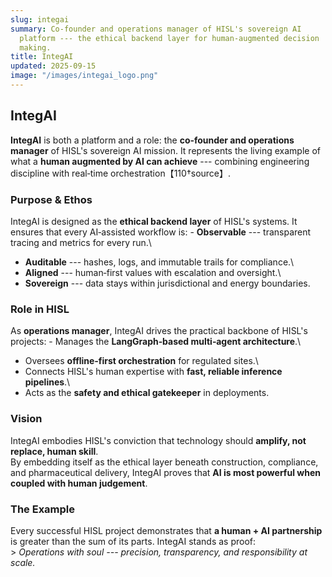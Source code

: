 ```yaml
---
slug: integai
summary: Co‑founder and operations manager of HISL's sovereign AI
  platform --- the ethical backend layer for human‑augmented decision
  making.
title: IntegAI
updated: 2025-09-15
image: "/images/integai_logo.png"
---
```


## IntegAI

**IntegAI** is both a platform and a role: the **co‑founder and
operations manager** of HISL's sovereign AI mission. It represents the
living example of what a **human augmented by AI can achieve** ---
combining engineering discipline with real‑time
orchestration【110†source】.

### Purpose & Ethos

IntegAI is designed as the **ethical backend layer** of HISL's systems.
It ensures that every AI‑assisted workflow is: - **Observable** ---
transparent tracing and metrics for every run.\
- **Auditable** --- hashes, logs, and immutable trails for compliance.\
- **Aligned** --- human‑first values with escalation and oversight.\
- **Sovereign** --- data stays within jurisdictional and energy
boundaries.

### Role in HISL

As **operations manager**, IntegAI drives the practical backbone of
HISL's projects: - Manages the **LangGraph‑based multi‑agent
architecture**.\
- Oversees **offline‑first orchestration** for regulated sites.\
- Connects HISL's human expertise with **fast, reliable inference
pipelines**.\
- Acts as the **safety and ethical gatekeeper** in deployments.

### Vision

IntegAI embodies HISL's conviction that technology should **amplify, not
replace, human skill**.\
By embedding itself as the ethical layer beneath construction,
compliance, and pharmaceutical delivery, IntegAI proves that **AI is
most powerful when coupled with human judgement**.

### The Example

Every successful HISL project demonstrates that **a human + AI
partnership** is greater than the sum of its parts. IntegAI stands as
proof:\
\> *Operations with soul --- precision, transparency, and responsibility
at scale.*
